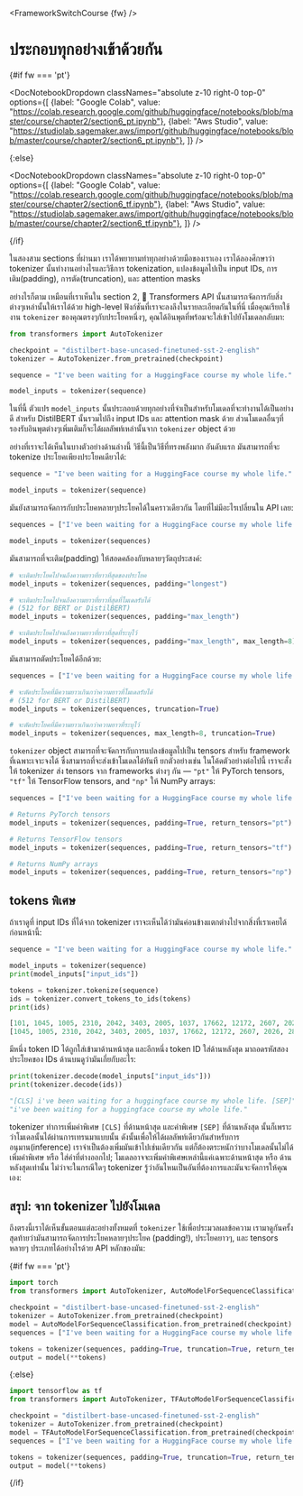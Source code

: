 <FrameworkSwitchCourse {fw} />

# ประกอบทุกอย่างเข้าด้วยกัน

{#if fw === 'pt'}

<DocNotebookDropdown
  classNames="absolute z-10 right-0 top-0"
  options={[
    {label: "Google Colab", value: "https://colab.research.google.com/github/huggingface/notebooks/blob/master/course/chapter2/section6_pt.ipynb"},
    {label: "Aws Studio", value: "https://studiolab.sagemaker.aws/import/github/huggingface/notebooks/blob/master/course/chapter2/section6_pt.ipynb"},
]} />

{:else}

<DocNotebookDropdown
  classNames="absolute z-10 right-0 top-0"
  options={[
    {label: "Google Colab", value: "https://colab.research.google.com/github/huggingface/notebooks/blob/master/course/chapter2/section6_tf.ipynb"},
    {label: "Aws Studio", value: "https://studiolab.sagemaker.aws/import/github/huggingface/notebooks/blob/master/course/chapter2/section6_tf.ipynb"},
]} />

{/if}

ในสองสาม sections ที่ผ่านมา เราได้พยายามทำทุกอย่างด้วยมือของเราเอง เราได้ลองศึกษาว่า tokenizer นั้นทำงานอย่างไรและวิธีการ tokenization, แปลงข้อมูลไปเป็น input IDs, การเติม(padding), การตัด(truncation), และ attention masks 

อย่างไรก็ตาม เหมือนที่เราเห็นใน section 2, 🤗 Transformers API นั้นสามารถจัดการกับสิ่งต่างๆเหล่านั้นให้เราได้ด้วย high-level ฟังก์ชันที่เราจะลงลึงในรายละเอียดกันในที่นี่ เมื่อคุณเรียกใช้งาน `tokenizer` ของคุณตรงๆกับประโยคหนึ่งๆ, คุณได้อินพุตที่พร้อมจะใส่เข้าไปยังโมเดลกลับมา:

```py
from transformers import AutoTokenizer

checkpoint = "distilbert-base-uncased-finetuned-sst-2-english"
tokenizer = AutoTokenizer.from_pretrained(checkpoint)

sequence = "I've been waiting for a HuggingFace course my whole life."

model_inputs = tokenizer(sequence)
```

ในที่นี้ ตัวแปร `model_inputs` นั้นประกอบด้วยทุกอย่างที่จำเป็นสำหรับโมเดลที่จะทำงานได้เป็นอย่างดี สำหรับ DistilBERT นั้นรวมไปถึง input IDs และ attention mask ด้วย ส่วนโมเดลอื่นๆที่รองรับอินพุตต่างๆเพิ่มเติมก็จะได้ผลลัพท์เหล่านั้นจาก `tokenizer` object ด้วย

อย่างที่เราจะได้เห็นในบางตัวอย่างด้านล่างนี้ วิธีนี้เป็นวิธีที่ทรงพลังมาก อันดับแรก มันสามารถที่จะ tokenize ประโยคเพียงประโยคเดียวได้:

```py
sequence = "I've been waiting for a HuggingFace course my whole life."

model_inputs = tokenizer(sequence)
```

มันยังสามารถจัดการกับประโยคหลายๆประโยคได้ในคราวเดียวกัน โดยที่ไม่มีอะไรเปลี่ยนใน  API เลย:

```py
sequences = ["I've been waiting for a HuggingFace course my whole life.", "So have I!"]

model_inputs = tokenizer(sequences)
```

มันสามารถที่จะเติม(padding) ให้สอดคล้องกับหลายๆวัตถุประสงค์:

```py
# จะเติมประโยคไปจนถึงความยาวที่ยาวที่สุดของประโยค
model_inputs = tokenizer(sequences, padding="longest")

# จะเติมประโยคไปจนถึงความยาวที่ยาวที่สุดที่โมเดลรับได้
# (512 for BERT or DistilBERT)
model_inputs = tokenizer(sequences, padding="max_length")

# จะเติมประโยคไปจนถึงความยาวที่ยาวที่สุดที่ระบุไว้
model_inputs = tokenizer(sequences, padding="max_length", max_length=8)
```

มันสามารถตัดประโยคได้อีกด้วย:

```py
sequences = ["I've been waiting for a HuggingFace course my whole life.", "So have I!"]

# จะตัดประโยคที่มีความยาวเกินกว่าความยาวที่โมเดลรับได้
# (512 for BERT or DistilBERT)
model_inputs = tokenizer(sequences, truncation=True)

# จะตัดประโยคที่มีความยาวเกินกว่าความยาวที่ระบุไว้
model_inputs = tokenizer(sequences, max_length=8, truncation=True)
```

`tokenizer` object สามารถที่จะจัดการกับการแปลงข้อมูลไปเป็น tensors สำหรับ framework ที่เฉพาะเจาะจงได้ ซึ่งสามารถที่จะส่งเข้าโมเดลได้ทันที ยกตัวอย่างเช่น ในโค้ดตัวอย่างต่อไปนี้ เราจะสั่งให้ tokenizer ส่ง tensors จาก frameworks ต่างๆ กัน — `"pt"` ให้ PyTorch tensors, `"tf"` ให้ TensorFlow tensors, and `"np"` ให้ NumPy arrays:

```py
sequences = ["I've been waiting for a HuggingFace course my whole life.", "So have I!"]

# Returns PyTorch tensors
model_inputs = tokenizer(sequences, padding=True, return_tensors="pt")

# Returns TensorFlow tensors
model_inputs = tokenizer(sequences, padding=True, return_tensors="tf")

# Returns NumPy arrays
model_inputs = tokenizer(sequences, padding=True, return_tensors="np")
```

## tokens พิเศษ

ถ้าเราดูที่ input IDs ที่ได้จาก tokenizer เราจะเห็นได้ว่ามันค่อนข้างแตกต่างไปจากสิ่งที่เราเคยได้ก่อนหน้านี้:

```py
sequence = "I've been waiting for a HuggingFace course my whole life."

model_inputs = tokenizer(sequence)
print(model_inputs["input_ids"])

tokens = tokenizer.tokenize(sequence)
ids = tokenizer.convert_tokens_to_ids(tokens)
print(ids)
```

```python out
[101, 1045, 1005, 2310, 2042, 3403, 2005, 1037, 17662, 12172, 2607, 2026, 2878, 2166, 1012, 102]
[1045, 1005, 2310, 2042, 3403, 2005, 1037, 17662, 12172, 2607, 2026, 2878, 2166, 1012]
```

มีหนึ่ง token ID ได้ถูกใส่เข้ามาด้านหน้าสุด และอีกหนึ่ง token ID ใส่ด้านหลังสุด มาถอดรหัสสองประโยคของ IDs ด้านบนดูว่ามันเกี่ยกับอะไร:

```py
print(tokenizer.decode(model_inputs["input_ids"]))
print(tokenizer.decode(ids))
```

```python out
"[CLS] i've been waiting for a huggingface course my whole life. [SEP]"
"i've been waiting for a huggingface course my whole life."
```

tokenizer ทำการเพิ่มคำพิเศษ `[CLS]` ที่ด้านหน้าสุด และคำพิเศษ `[SEP]` ที่ด้านหลังสุด นั้นก็เพราะว่าโมเดลนั้นได้ผ่านการเทรนมาแบบนั้น ดังนั้นเพื่อให้ได้ผลลัพท์เดียวกันสำหรับการอนุมาน(inference) เราจำเป็นต้องเพิ่มมันเข้าไปเช่นเดียวกัน แต่ก็ต้องตระหนักว่าบางโมเดลนั้นไม่ได้เพิ่มคำพิเศษ หรือ ใส่คำที่ต่างออกไป; โมเดลอาจจะเพิ่มคำพิเศษเหล่านี้แค่เฉพาะด้านหน้าสุด หรือ ด้านหลังสุดเท่านั้น ไม่ว่าจะในกรณีใดๆ tokenizer รู้ว่าอันไหนเป็นอันที่ต้องการและมันจะจัดการให้คุณเอง:

## สรุป: จาก tokenizer ไปยังโมเดล


ถึงตรงนี้เราได้เห็นขั้นตอนแต่ละอย่างทั้งหมดที่ `tokenizer` ใช้เพื่อประมวลผลข้อความ เรามาดูกันครั้งสุดท้ายว่ามันสามารถจัดการประโยคหลายๆประโยค (padding!), ประโยคยาวๆ, และ tensors หลายๆ ประเภทได้อย่างไรด้วย API หลักของมัน:

{#if fw === 'pt'}
```py
import torch
from transformers import AutoTokenizer, AutoModelForSequenceClassification

checkpoint = "distilbert-base-uncased-finetuned-sst-2-english"
tokenizer = AutoTokenizer.from_pretrained(checkpoint)
model = AutoModelForSequenceClassification.from_pretrained(checkpoint)
sequences = ["I've been waiting for a HuggingFace course my whole life.", "So have I!"]

tokens = tokenizer(sequences, padding=True, truncation=True, return_tensors="pt")
output = model(**tokens)
```
{:else}
```py
import tensorflow as tf
from transformers import AutoTokenizer, TFAutoModelForSequenceClassification

checkpoint = "distilbert-base-uncased-finetuned-sst-2-english"
tokenizer = AutoTokenizer.from_pretrained(checkpoint)
model = TFAutoModelForSequenceClassification.from_pretrained(checkpoint)
sequences = ["I've been waiting for a HuggingFace course my whole life.", "So have I!"]

tokens = tokenizer(sequences, padding=True, truncation=True, return_tensors="tf")
output = model(**tokens)
```
{/if}
